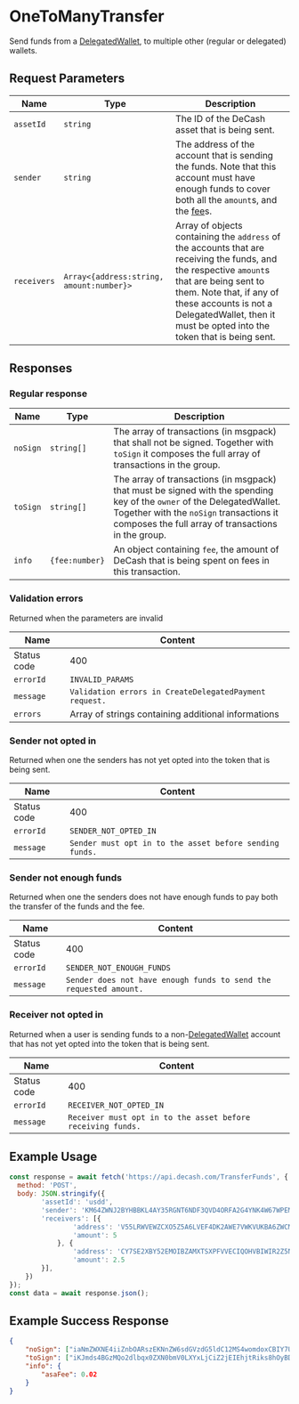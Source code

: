 # OneToManyTransfer

Send funds from a [DelegatedWallet](#TODO), to multiple other (regular or delegated) wallets.

## Request Parameters

|     Name    |                    Type                   | Description |
| ----------- | ----------------------------------------- | ----------- | 
| `assetId`   | `string`                          				| The ID of the DeCash asset that is being sent. |
| `sender`	  | `string`                          				| The address of the account that is sending the funds. Note that this account must have enough funds to cover both all the `amount`s, and the [fee](#TODO)s. |
| `receivers` | `Array<{address:string, amount:number}>`	| Array of objects containing the `address` of the accounts that are receiving the funds, and the respective `amount`s that are being sent to them. Note that, if any of these accounts is not a DelegatedWallet, then it must be opted into the token that is being sent. |

## Responses

### Regular response

|     Name    |         Type        | Description |
| ----------- | ------------------- | ----------- | 
| `noSign` 		| `string[]` 					| The array of transactions (in msgpack) that shall not be signed. Together with `toSign` it composes the full array of transactions in the group. |
| `toSign` 		| `string[]` 					| The array of transactions (in msgpack) that must be signed with the spending key of the `owner` of the DelegatedWallet. Together with the `noSign` transactions it composes the full array of transactions in the group. |
| `info` 			| `{fee:number}` 			| An object containing `fee`, the amount of DeCash that is being spent on fees in this transaction. | 

### Validation errors

Returned when the parameters are invalid

|     Name    |                              Content                              |
| ----------- | ----------------------------------------------------------------- |
| Status code | 400 																															|
| `errorId` 	| `INVALID_PARAMS` 																									|
| `message` 	| `Validation errors in CreateDelegatedPayment request.` 						| 
| `errors` 		| Array of strings containing additional informations 							|

### Sender not opted in 

Returned when one the senders has not yet opted into the token that is being sent.

|     Name    |                              Content                              |
| ----------- | ----------------------------------------------------------------- |
| Status code | 400 																															|
| `errorId` 	| `SENDER_NOT_OPTED_IN` 																						|
| `message` 	| `Sender must opt in to the asset before sending funds.` 					| 

### Sender not enough funds

Returned when one the senders does not have enough funds to pay both the transfer of the funds and the fee.

|     Name    |                              Content                              |
| ----------- | ----------------------------------------------------------------- |
| Status code | 400 																															|
| `errorId` 	| `SENDER_NOT_ENOUGH_FUNDS` 																				|
| `message` 	| `Sender does not have enough funds to send the requested amount.` |

### Receiver not opted in

Returned when a user is sending funds to a non-[DelegatedWallet](#TODO) account that has not yet opted into the token that is being sent.

|     Name    |                              Content                              |
| ----------- | ----------------------------------------------------------------- |
| Status code | 400 																															|
| `errorId`		| `RECEIVER_NOT_OPTED_IN` 																					|
| `message`		| `Receiver must opt in to the asset before receiving funds.` 			|

## Example Usage

```js
const response = await fetch('https://api.decash.com/TransferFunds', {
  method: 'POST',
  body: JSON.stringify({
		'assetId': 'usdd', 
		'sender': 'KM64ZWNJ2BYHBBKL4AY35RGNT6NDF3QVD4ORFA2G4YNK4W67WPEMXFDDQU'
		'receivers': [{
				'address': 'V55LRWVEWZCXO5Z5A6LVEF4DK2AWE7VWKVUKBA6ZWCMA55ODBZKSDDQRBU', 
				'amount': 5
			}, {
				'address': 'CY7SE2XBY52EMOIBZAMXTSXPFVVECIQOHVBIWIR2Z5NT2QLLN2ADZZSE', 
				'amount': 2.5
		}], 
	})
});
const data = await response.json();
```

## Example Success Response

```json
{
	"noSign": ["iaNmZWXNE4iiZnbOARszEKNnZW6sdGVzdG5ldC12MS4womdoxCBIY7UYpLPITsgQ8i1PEIHLD3HwWaesIN7GL39w5Qk6IqNncnDEIIgZaLxd9vgv1GvlgQcV7gLTxJE8JtgQJASy4Vyl4Vjoomx2zgEbNvijcmN2xCBr5CIUPJMmRSusjz6sT4DqcqoKtw1E03+tlgl8zDXHj6NzbmTEIGvkIhQ8kyZFK6yPPqxPgOpyqgq3DUTTf62WCXzMNcePpHR5cGWjcGF5", "iqRhYW10AqRhcmN2xCBr5CIUPJMmRSusjz6sT4DqcqoKtw1E03+tlgl8zDXHj6Jmds4BGzMQo2dlbqx0ZXN0bmV0LXYxLjCiZ2jEIEhjtRiks8hOyBDyLU8QgcsPcfBZp6wg3sYvf3DlCToio2dycMQgiBlovF32+C/Ua+WBBxXuAtPEkTwm2BAkBLLhXKXhWOiibHbOARs2+KNzbmTEIFM9zNmp0HBwhUvgMb7EzZ+aMu4VHx0Sg0bmGq5b37PIpHR5cGWlYXhmZXKkeGFpZM4DGUVQ", "iqRhYW10zQEspGFyY3bEIK96uNqktkV3dz0Hl1IXg1aBYn62VWigg9mwmA71ww5VomZ2zgEbMxCjZ2VurHRlc3RuZXQtdjEuMKJnaMQgSGO1GKSzyE7IEPItTxCByw9x8FmnrCDexi9/cOUJOiKjZ3JwxCCIGWi8Xfb4L9Rr5YEHFe4C08SRPCbYECQEsuFcpeFY6KJsds4BGzb4o3NuZMQgUz3M2anQcHCFS+AxvsTNn5oy7hUfHRKDRuYarlvfs8ikdHlwZaVheGZlcqR4YWlkzgMZRVA=", "iqRhYW10zOGkYXJjdsQgwsWPyJq4cd0RjkByBl5yu8takEiDj1CiyI6z1s9QWtuiZnbOARszEKNnZW6sdGVzdG5ldC12MS4womdoxCBIY7UYpLPITsgQ8i1PEIHLD3HwWaesIN7GL39w5Qk6IqNncnDEIIgZaLxd9vgv1GvlgQcV7gLTxJE8JtgQJASy4Vyl4Vjoomx2zgEbNvijc25kxCBTPczZqdBwcIVL4DG+xM2fmjLuFR8dEoNG5hquW9+zyKR0eXBlpWF4ZmVypHhhaWTOAxlFUA=="],,
	"toSign": ["iKJmds4BGzMQo2dlbqx0ZXN0bmV0LXYxLjCiZ2jEIEhjtRiks8hOyBDyLU8QgcsPcfBZp6wg3sYvf3DlCToio2dycMQgiBlovF32+C/Ua+WBBxXuAtPEkTwm2BAkBLLhXKXhWOiibHbOARs2+KNyY3bEIF31eqX/L2cKuT4a+NfHsT//chu0l/1l/WhK/ut7D7jao3NuZMQgXfV6pf8vZwq5Phr418exP/9yG7SX/WX9aEr+63sPuNqkdHlwZaNwYXk="], 
	"info": {
		"asaFee": 0.02
	}
}
```
